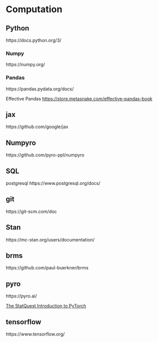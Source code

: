 # Computation


## Python
https://docs.python.org/3/

### Numpy
https://numpy.org/

### Pandas
https://pandas.pydata.org/docs/

Effective Pandas
[https://store.metasnake.com/effective-pandas-book](https://store.metasnake.com/effective-pandas-book)


## jax
https://github.com/google/jax

## Numpyro
https://github.com/pyro-ppl/numpyro

## SQL

postgresql
https://www.postgresql.org/docs/

## git
https://git-scm.com/doc

## Stan
https://mc-stan.org/users/documentation/

## brms
https://github.com/paul-buerkner/brms

## pyro
https://pyro.ai/

[The StatQuest Introduction to PyTorch](https://www.youtube.com/watch?v=FHdlXe1bSe4)

## tensorflow
https://www.tensorflow.org/
